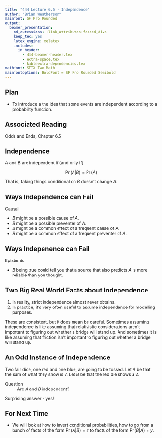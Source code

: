 ```yaml
---
title: "444 Lecture 6.5 - Independence"
author: "Brian Weatherson"
mainfont: SF Pro Rounded
output:
  beamer_presentation:
    md_extensions: +link_attributes+fenced_divs
    keep_tex: yes
    latex_engine: xelatex
    includes:
      in_header: 
        - 444-beamer-header.tex
        - extra-space.tex
        - kableextra-dependencies.tex
mathfont: STIX Two Math
mainfontoptions: BoldFont = SF Pro Rounded Semibold
---
```


## Plan

- To introduce a the idea that some events are independent according to a probability function.

## Associated Reading

Odds and Ends, Chapter 6.5

## Independence

$A$ and $B$ are independent if (and only if)

$$
\Pr(A | B) = \Pr(A)
$$

That is, taking things conditional on $B$ doesn't change $A$.

## Ways Independence can Fail

Causal

- $B$ might be a possible cause of $A$. \pause
- $B$ might be a possible preventer of $A$. \pause
- $B$ might be a common effect of a frequent cause of $A$. \pause
- $B$ might be a common effect of a frequent preventer of $A$.

## Ways Indepenence can Fail

Epistemic

- $B$ being true could tell you that a source that also predicts $A$ is more reliable than you thought.

## Two Big Real World Facts about Independence

1. In reality, strict independence almost never obtains. \pause
2. In practice, it's very often useful to assume independence for modelling purposes. \pause

These are consistent, but it does mean be careful. Sometimes assuming independence is like assuming that relativistic considerations aren't important to figuring out whether a bridge will stand up. And sometimes it is like assuming that friction isn't important to figuring out whether a bridge will stand up.

## An Odd Instance of Independence

Two fair dice, one red and one blue, are going to be tossed. Let $A$ be that the sum of what they show is 7. Let $B$ be that the red die shows a 2.

Question
:    Are $A$ and $B$ independent? \pause

Surprising answer - yes!

## For Next Time

- We will look at how to invert conditional probabilities, how to go from a bunch of facts of the form $\Pr(A | B) = x$ to facts of the form $\Pr(B | A) = y$.
